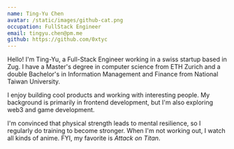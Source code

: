 ```yaml
---
name: Ting-Yu Chen
avatar: /static/images/github-cat.png
occupation: FullStack Engineer
email: tingyu.chen@pm.me
github: https://github.com/0xtyc
---
```


Hello! I'm Ting-Yu, a Full-Stack Engineer working in a swiss startup based in Zug. I have a Master's degree in computer science from ETH Zurich and a double Bachelor's in Information Management and Finance from National Taiwan University.

I enjoy building cool products and working with interesting people. My background is primarily in frontend development, but I'm also exploring web3 and game development.

I'm convinced that physical strength leads to mental resilience, so I regularly do training to become stronger. When I'm not working out, I watch all kinds of anime. FYI, my favorite is _Attack on Titan_.
